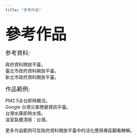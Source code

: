 ```yaml
---
title: "參考作品"
---
```


<font size="10px"><div align="center"><strong>參考作品</strong></div></font>

<font size="4px"><div align="left">參考資料:</div></font>
政府資料開放平臺。
<br>臺北市政府資料開放平臺。
<br>新北市政府資料開放平臺。

<p><font size="4px"><div align="left">作品範例:</div></font>
PM2.5全台即時概況。
<br>Google 台灣災害應變資訊平臺。
<br>台灣水庫即時水情。
<br>溫室氣體清冊：台灣。

<p>更多作品範例可從政府資料開放平臺中的活化應用專區觀看瞭解。